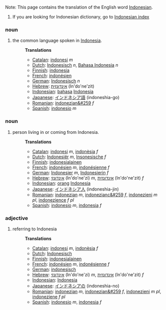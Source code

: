 Note: This page contains the translation of the English word [[Indonesian]].
#If you are looking for Indonesian dictionary, go to [[Wiktionary:Indonesian_index|Indonesian index]]

===noun===
#the common language spoken in [[w:Indonesia|Indonesia]].
#:'''Translations'''
#:*[[Catalan]]: [[indonesi]] ''m''
#:*[[Dutch]]: [[Indonesisch]] ''n'', [[Bahasa Indonesia]] ''n''
#:*[[Finnish]]: [[indonesia]]
#:*[[French]]: [[indonésien]]
#:*[[German]]: [[Indonesisch]] ''n''
#:*[[Hebrew]]: [[אינדונזית]] (In'do'ne'zit)
#:*[[Indonesian]]: [[bahasa]] [[Indonesia]]
#:*[[Japanese]]: [[インドネシア語]] (indoneshia-go)
#:*[[Romanian]]: [[indonezian&#259]] ''f''
#:*[[Spanish]]: [[indonesio]] ''m''

===noun===
#person living in or coming from Indonesia.
#:'''Translations'''
#:*[[Catalan]]: [[indonesi]] ''m'', [[indonèsia]] ''f''
#:*[[Dutch]]: [[Indonesiër]] ''m'', [[Insonesische]] ''f''
#:*[[Finnish]]: [[indonesialainen]]
#:*[[French]]: [[indonésien]] ''m'', [[indonésienne]] ''f''
#:*[[German]]: [[Indonesier]] ''m'', [[Indonesierin]] ''f''
#:*[[Hebrew]]: [[אינדונזי]] (In'do'ne'zi) ''m'', [[אינדונזית]] (In'do'ne'zit) ''f''
#:*[[Indonesian]]: [[orang]] [[Indonesia]]
#:*[[Japanese]]: [[インドネシア人]] (indoneshia-jin)
#:*[[Romanian]]: [[indonezian]] ''m'', [[indonezianc&#259]] ''f'', [[indonezieni]] ''m pl'', [[indonezience]] ''f pl''
#:*[[Spanish]]: [[indonesio]] ''m'', [[indonesia]] ''f''

===adjective===
#referring to Indonesia
#:'''Translations'''
#:*[[Catalan]]: [[indonesi]] ''m'', [[indonèsia]] ''f''
#:*[[Dutch]]: [[Indonesisch]]
#:*[[Finnish]]: [[indonesialainen]]
#:*[[French]]: [[indonésien]] ''m'', [[indonésienne]] ''f''
#:*[[German]]: [[indonesisch]]
#:*[[Hebrew]]: [[אינדונזי]] (In'do'ne'zi) ''m'', [[אינדונזית]] (In'do'ne'zit) ''f''
#:*[[Indonesian]]: [[Indonesia]]
#:*[[Japanese]]: [[インドネシアの]] (indoneshia-no)
#:*[[Romanian]]: [[indonezian]] ''m'', [[indonezian&#259]] ''f'', [[indonezieni]] ''m pl'', [[indoneziene]] ''f pl''
#:*[[Spanish]]: [[indonesio]] ''m'', [[indonesia]] ''f''